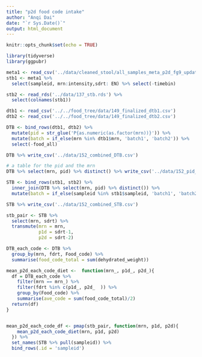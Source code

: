 ```yaml
---
title: "p2d food code intake"
author: "Anqi Dai"
date: "`r Sys.Date()`"
output: html_document
---
```


```r
knitr::opts_chunk$set(echo = TRUE)
```

```r
library(tidyverse)
library(ggpubr)
```

```r
meta1 <- read_csv('../data/cleaned_stool/all_samples_meta_p2d_fg9_updated.csv') 
stb1 <- meta1 %>% 
  select(sampleid, mrn:intensity,sdrt: EN) %>% select(-timebin)

stb2 <- read_rds('../data/137_stb.rds') %>% 
  select(colnames(stb1))

dtb1 <- read_csv('../../food_tree/data/149_finalized_dtb1.csv')
dtb2 <- read_csv('../../food_tree/data/149_finalized_dtb2.csv')

DTB <- bind_rows(dtb1, dtb2) %>% 
  mutate(pid = str_glue('P{as.numeric(as.factor(mrn))}')) %>% 
  mutate(batch = if_else(mrn %in% dtb1$mrn, 'batch1', 'batch2')) %>% 
  select(-food_all)

DTB %>% write_csv('../data/152_combined_DTB.csv')

# a table for the pid and the mrn 
DTB %>% select(mrn, pid) %>% distinct() %>% write_csv('../data/152_pid_match.csv')
```


```r
STB <- bind_rows(stb1, stb2) %>% 
  inner_join(DTB %>% select(mrn, pid) %>% distinct()) %>% 
  mutate(batch = if_else(sampleid %in% stb1$sampleid, 'batch1', 'batch2'))

STB %>% write_csv('../data/152_combined_STB.csv')

stb_pair <- STB %>%  
  select(mrn, sdrt) %>% 
  transmute(mrn = mrn,
            p1d = sdrt-1,
            p2d = sdrt-2) 

DTB_each_code <- DTB %>% 
  group_by(mrn, fdrt, Food_code) %>% 
  summarise(food_code_total = sum(dehydrated_weight))

mean_p2d_each_code_diet <-  function(mrn_, p1d_, p2d_){
  df = DTB_each_code %>% 
    filter(mrn == mrn_) %>% 
    filter(fdrt %in% c(p1d_, p2d_  )) %>% 
    group_by(Food_code) %>% 
    summarise(ave_code = sum(food_code_total)/2)
  return(df)
}


mean_p2d_each_code_df <- pmap(stb_pair, function(mrn, p1d, p2d){
    mean_p2d_each_code_diet(mrn, p1d, p2d)
  }) %>% 
  set_names(STB %>% pull(sampleid)) %>% 
  bind_rows(.id = 'sampleid')
```

